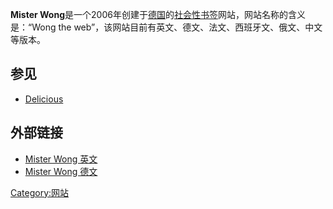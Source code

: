 '''Mister Wong'''是一个2006年创建于[[德国|德国]]的[[社会性书签|社会性书签]]网站，网站名称的含义是：“Wong the web”，该网站目前有英文、德文、法文、西班牙文、俄文、中文等版本。

==参见==
*[[Delicious|Delicious]]

==外部链接==
*[http://www.mister-wong.com Mister Wong 英文] {{Wayback|url=http://www.mister-wong.com/ |date=20071018214201 }}
*[http://www.mister-wong.de Mister Wong 德文] {{Wayback|url=http://www.mister-wong.de/ |date=20210207022441 }}
{{Website-stub}}
[[Category:网站|Category:网站]]